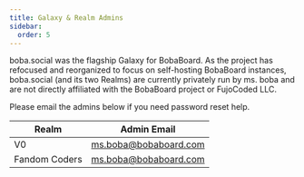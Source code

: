 ```yaml
---
title: Galaxy & Realm Admins
sidebar:
  order: 5
---
```



<Aside type="note">

boba.social was the flagship Galaxy for BobaBoard. As the project has refocused
and reorganized to focus on self-hosting BobaBoard instances, boba.social (and
its two Realms) are currently privately run by ms. boba and are not directly
affiliated with the BobaBoard project or FujoCoded LLC.

</Aside>

Please email the admins below if you need password reset help.

| Realm         | Admin Email                                           |
| ------------- | ----------------------------------------------------- |
| V0            | [ms.boba@bobaboard.com](mailto:ms.boba@bobaboard.com) |
| Fandom Coders | [ms.boba@bobaboard.com](mailto:ms.boba@bobaboard.com) |
